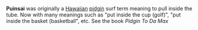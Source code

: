 {{copy to wiktionary}}
{{Wikify|date=September 2007}}

'''Puinsai''' was originally a [[Hawaiian]] [[pidgin]] surf term meaning to pull inside the tube. Now with many meanings such as "put inside the cup (golf)", "put inside the basket (basketball", etc. See the book ''Pidgin To Da Max''
{{Uncategorized|date=September 2007}}